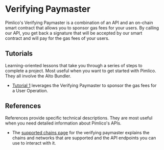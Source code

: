 # Verifying Paymaster

Pimlico's Verifying Paymaster is a combination of an API and an on-chain smart contract that allows you to sponsor gas fees for your users. By calling our API, you get back a signature that will be accepted by our smart contract and will pay for the gas fees of your users.


## Tutorials

Learning-oriented lessons that take you through a series of steps to complete a project. Most useful when you want to get started with Pimlico. They all involve the Alto Bundler. 

- [Tutorial 1](/references/permissionless/tutorial/tutorial-1) leverages the Verifying Paymaster to sponsor the gas fees for a User Operation.

## References

References provide specific technical descriptions. They are most useful when you need detailed information about Pimlico's APIs.

- The [supported chains page](/references/platform/supported-chains) for the verifying paymaster explains the chains and networks that are supported and the API endpoints you can use to interact with it.
